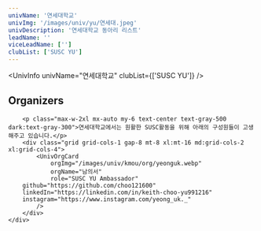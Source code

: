 ```yaml
---
univName: '연세대학교'
univImg: '/images/univ/yu/연세대.jpeg'
univDescription: '연세대학교 동아리 리스트'
leadName: ''
viceLeadName: ['']
clubList: ['SUSC YU']
---
```




<UnivInfo
	univName="연세대학교"
	clubList={['SUSC YU']}
/>



<section class="bg-white dark:bg-gray-900">
	<div class="container px-6 py-10 mx-auto">
		<h1 class="text-2xl font-semibold text-center text-gray-800 capitalize lg:text-3xl dark:text-white">Organizers</h1>

		<p class="max-w-2xl mx-auto my-6 text-center text-gray-500 dark:text-gray-300">연세대학교에서는 원활한 SUSC활동을 위해 아래의 구성원들이 고생해주고 있습니다.</p>
		<div class="grid grid-cols-1 gap-8 mt-8 xl:mt-16 md:grid-cols-2 xl:grid-cols-4">
			<UnivOrgCard 
				orgImg="/images/univ/kmou/org/yeonguk.webp"
				orgName="남의서"
				role="SUSC YU Ambassador"
        github="https://github.com/choo121600"
        linkedIn="https://linkedin.com/in/keith-choo-yu991216"
        instagram="https://www.instagram.com/yeong_uk._"
			/>
		</div>
	</div>
</section>
